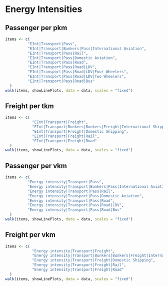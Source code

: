 # Energy Intensities
## Passenger per pkm
```r
items <- c(
          "EInt|Transport|Pass",
          "EInt|Transport|Bunkers|Pass|International Aviation",
          "EInt|Transport|Pass|Rail",
          "EInt|Transport|Pass|Domestic Aviation",
          "EInt|Transport|Pass|Road",
          "EInt|Transport|Pass|Road|LDV",
          "EInt|Transport|Pass|Road|LDV|Four Wheelers",
          "EInt|Transport|Pass|Road|LDV|Two Wheelers",
          "EInt|Transport|Pass|Road|Bus"
  )
walk(items, showLinePlots, data = data, scales = "fixed")
```

## Freight per tkm
```r
items <- c(
            "EInt|Transport|Freight",
            "EInt|Transport|Bunkers|Bunkers|Freight|International Shipping",
            "EInt|Transport|Freight|Domestic Shipping",
            "EInt|Transport|Freight|Rail",
            "EInt|Transport|Freight|Road"
  )
walk(items, showLinePlots, data = data, scales = "fixed")
```

## Passenger per vkm
```r
items <- c(
          "Energy intensity|Transport|Pass",
          "Energy intensity|Transport|Bunkers|Pass|International Aviation",
          "Energy intensity|Transport|Pass|Rail",
          "Energy intensity|Transport|Pass|Domestic Aviation",
          "Energy intensity|Transport|Pass|Road",
          "Energy intensity|Transport|Pass|Road|LDV",
          "Energy intensity|Transport|Pass|Road|Bus"
  )
walk(items, showLinePlots, data = data, scales = "fixed")
```

## Freight per vkm
```r
items <- c(
            "Energy intensity|Transport|Freight",
            "Energy intensity|Transport|Bunkers|Bunkers|Freight|International Shipping",
            "Energy intensity|Transport|Freight|Domestic Shipping",
            "Energy intensity|Transport|Freight|Rail",
            "Energy intensity|Transport|Freight|Road"
  )
walk(items, showLinePlots, data = data, scales = "fixed")
```
